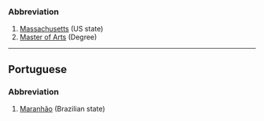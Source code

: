 ===Abbreviation===
#[[Massachusetts]] (US state)
#[[Master of Arts]] (Degree)
----
==Portuguese==
===Abbreviation===
#[[Maranhão]] (Brazilian state)